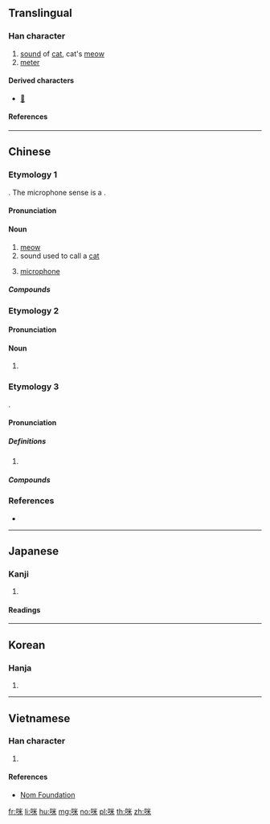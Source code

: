 {{character info/new}}
==Translingual==

===Han character===
{{Han char|rn=30|rad=口|as=06|sn=9|four=69094|canj=RFD|ids=⿰口米}}

# [[sound]] of [[cat]], cat's [[meow]]
# [[meter]]

====Derived characters====
* [[𡁭]]

====References====
{{Han ref|kx=0186.140|dkj=03541|dj=0405.350|hdz=10622.070|uh=54AA}}

----

==Chinese==
{{zh-forms}}

===Etymology 1===
{{onomatopoeic|zh}}. The microphone sense is a {{bor|yue|en|microphone|nocap=1}}.

====Pronunciation====
{{zh-pron
|m=mī
|c=mai1
|mn=bî
|cat=n
}}

====Noun====
{{zh-noun}}

# [[meow]]
# sound used to call a [[cat]]
# {{lb|zh|Cantonese}} [[microphone]]

=====Compounds=====
{{zh-der|咪咪|咪高峰}}

===Etymology 2===
{{contraction of|lang=yue|唔係}}

====Pronunciation====
{{zh-pron
|c=mai6
|cat=v
}}

====Noun====
{{zh-noun}}

# {{contraction of|lang=yue|唔係}}

===Etymology 3===
{{bor|zh|en|imidazole}}.

====Pronunciation====
{{zh-pron
|m=mǐ
|c=mai5
}}

=====Definitions=====
{{zh-hanzi}}

# {{n-g|Used in transcription.}}

=====Compounds=====
{{zh-der|咪唑}}

===References===
* {{pedia|Organic nomenclature in Chinese}}

----

==Japanese==

===Kanji===
{{ja-kanji|rs=口06}}

# {{defn|lang=ja|sort=口06}}

====Readings====
{{ja-readings|goon=[[み]] (mi)|kanon=[[び]] (bi)|kun=[[めえとる]] (mētoru)}}

----

==Korean==

===Hanja===
{{ko-hanja|hangeul=미|rv=mi|mr=mi}}

# {{defn|lang=ko|sort=口06}}

----

==Vietnamese==

===Han character===
{{vi-hantu|[[mễ]]|rs=口06}}

# {{defn|lang=vi|sort=口06}}

====References====
* [http://nomfoundation.org/common/nom_details.php?codepoint=54aa&img=1 Nom Foundation]

[[fr:咪]]
[[li:咪]]
[[hu:咪]]
[[mg:咪]]
[[no:咪]]
[[pl:咪]]
[[th:咪]]
[[zh:咪]]